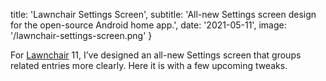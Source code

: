 
  title: 'Lawnchair Settings Screen',
  subtitle:
    'All-new Settings screen design for the open-source Android home app.',
  date: '2021-05-11',
  image: '/lawnchair-settings-screen.png'
}


<MarkdownContainer>
  <PostImage
    src='/lawnchair-settings-screen.png'
    alt='Lawnchair Settings Screen'
    cover
  />
</MarkdownContainer>

<MarkdownContainer narrow>

For [Lawnchair](https://github.com/LawnchairLauncher/lawnchair) 11, I’ve designed an all-new Settings screen that groups related entries more clearly. Here it is with a few upcoming tweaks.

</MarkdownContainer>
